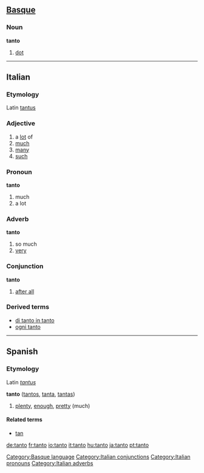 {{see|tantō}}
==[[Basque]]==

===Noun===
'''tanto'''

# [[dot]]

[[Category:Basque language]]

----

==Italian==

===Etymology===
Latin [[tantus]]

===Adjective===
{{it-adj|tant}}

# a [[lot]] of
# [[much]]
# [[many]]
# [[such]]

===Pronoun===
'''tanto'''

# much
# a lot

===Adverb===
'''tanto'''

# so much
# [[very]]

===Conjunction===
'''tanto'''

# [[after all]]

===Derived terms===
*[[di tanto in tanto]]
*[[ogni tanto]]

[[Category:Italian conjunctions]]
[[Category:Italian pronouns]]
[[Category:Italian adverbs]]
----

==Spanish==

===Etymology===
Latin ''[[tantus]]''

<!-- adv or adj? -->
'''tanto''' ([[tantos]], [[tanta]], [[tantas]])
# [[plenty]], [[enough]], [[pretty]] (much)

====Related terms====
{{rfc-level|Related terms at L4+ not in L3 POS section}}
*[[tan]]

[[de:tanto]]
[[fr:tanto]]
[[io:tanto]]
[[it:tanto]]
[[hu:tanto]]
[[ja:tanto]]
[[pt:tanto]]